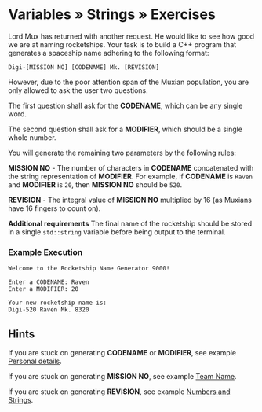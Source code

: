 
# Variables » Strings » Exercises

Lord Mux has returned with another request. He would like to see how good we are at naming rocketships.
Your task is to build a C++ program that generates a spaceship name adhering to the following format:

`Digi-[MISSION NO] [CODENAME] Mk. [REVISION]`

However, due to the poor attention span of the Muxian population, you are only allowed to 
ask the user two questions. 

The first question shall ask for the **CODENAME**, which can be any single word.

The second question shall ask for a **MODIFIER**, which should be a single whole number.

You will generate the remaining two parameters by the following rules:

**MISSION NO** - The number of characters in **CODENAME** concatenated with the string representation of **MODIFIER**.
For example, if **CODENAME** is `Raven` and **MODIFIER** is `20`, then **MISSION NO** should be `520`.

**REVISION** - The integral value of **MISSION NO** multiplied by 16 (as Muxians have 16 fingers to count on).

**Additional requirements** The final name of the rocketship should be stored in a single `std::string` variable
before being output to the terminal.

### Example Execution
```plaintext
Welcome to the Rocketship Name Generator 9000!

Enter a CODENAME: Raven
Enter a MODIFIER: 20

Your new rocketship name is:
Digi-520 Raven Mk. 8320
```

## Hints

If you are stuck on generating **CODENAME** or **MODIFIER**, see example [Personal details](../examples/#personal-details).

If you are stuck on generating **MISSION NO**, see example [Team Name](../examples/#team-name).

If you are stuck on generating **REVISION**, see example [Numbers and Strings](../examples/#numbers-and-strings).